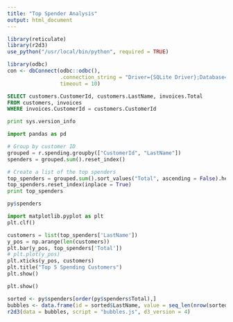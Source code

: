 ```yaml
---
title: "Top Spender Analysis"
output: html_document
---
```


```r
library(reticulate)
library(r2d3)
use_python("/usr/local/bin/python", required = TRUE)

library(odbc)
con <- dbConnect(odbc::odbc(), 
                 .connection_string = "Driver={SQLite Driver};Database=data/chinook.db", 
                 timeout = 10)

```

```sql
SELECT customers.CustomerId, customers.LastName, invoices.Total
FROM customers, invoices
WHERE invoices.CustomerId = customers.CustomerId
```

```python
print sys.version_info
```

```python
import pandas as pd

# Group by customer ID
grouped = r.spending.groupby(["CustomerId", "LastName"])
spenders = grouped.sum().reset_index()

# Create a list of the top spenders
top_spenders = grouped.sum().sort_values("Total", ascending = False).head(5)
top_spenders.reset_index(inplace = True)
print top_spenders
```

```r
py$spenders
```

```python
import matplotlib.pyplot as plt
plt.clf()

customers = list(top_spenders['LastName'])
y_pos = np.arange(len(customers))
plt.bar(y_pos, top_spenders['Total'])
# plt.plot(y_pos)
plt.xticks(y_pos, customers)
plt.title("Top 5 Spending Customers")
plt.show()
```

```python
plt.show()
```


```r
sorted <- py$spenders[order(py$spenders$Total),]
bubbles <- data.frame(id = sorted$LastName, value = seq_len(nrow(sorted)))
r2d3(data = bubbles, script = "bubbles.js", d3_version = 4)
```

